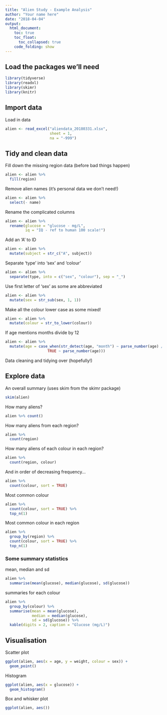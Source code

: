 ```yaml
---
title: "Alien Study - Example Analysis"
author: "Your name here"
date: "2018-04-04"
output:
  html_document:
    toc: true
    toc_float:
      toc_collapsed: true
    code_folding: show
---
```

  
## Load the packages we'll need

```r
library(tidyverse)
library(readxl)
library(skimr)
library(knitr)
```

## Import data

Load in data

```r
alien <- read_excel("aliendata_20180331.xlsx",
                    sheet = 1,
                    na = "-999")
```

## Tidy and clean data

Fill down the missing region data (before bad things happen)
```r
alien <- alien %>% 
  fill(region)
```

Remove alien names (it's personal data we don't need!)
```r
alien <- alien %>% 
  select(- name)
```

Rename the complicated columns
```r
alien <- alien %>% 
  rename(glucose = "glucose - mg/L",
         iq = "IQ - ref to human 100 scale!")
```


Add an 'A' to ID
```r
alien <- alien %>% 
  mutate(subject = str_c("A", subject))
```

Separate 'type' into 'sex' and 'colour'
```r
alien <- alien %>% 
  separate(type, into = c("sex", "colour"), sep = "_")
```

Use first letter of 'sex' as some are abbreviated
```r
alien <- alien %>% 
  mutate(sex = str_sub(sex, 1, 1))
```

Make all the colour lower case as some mixed!
```r
alien <- alien %>% 
  mutate(colour = str_to_lower(colour))
```

If age mentions months divide by 12
```r
alien <- alien %>% 
  mutate(age = case_when(str_detect(age, "month") ~ parse_number(age) / 12,
                   TRUE ~ parse_number(age)))
```


Data cleaning and tidying over (hopefully!)

## Explore data

An overall summary (uses skim from the skimr package)
```r
skim(alien)
```

How many aliens?
```r
alien %>% count()
```

How many aliens from each region?
```r
alien %>% 
  count(region)
```
How many aliens of each colour in each region?
```r
alien %>% 
  count(region, colour)
```
And in order of decreasing frequency...
```r
alien %>% 
  count(colour, sort = TRUE)
```
Most common colour
```r
alien %>% 
  count(colour, sort = TRUE) %>% 
  top_n(1)
```
Most common colour in each region
```r
alien %>%
  group_by(region) %>% 
  count(colour, sort = TRUE) %>% 
  top_n(1)
```

### Some summary statistics

mean, median and sd
```r
alien %>% 
  summarise(mean(glucose), median(glucose), sd(glucose))
```
summaries for each colour
```r
alien %>%
  group_by(colour) %>% 
  summarise(mean = mean(glucose),
            median = median(glucose),
            sd = sd(glucose)) %>% 
  kable(digits = 2, caption = "Glucose (mg/L)")
```


## Visualisation

Scatter plot

```r
ggplot(alien, aes(x = age, y = weight, colour = sex)) +
  geom_point()
```

Histogram

```r
ggplot(alien, aes(x = glucose)) +
  geom_histogram()
```

Box and whisker plot

```r
ggplot(alien, aes())
```

